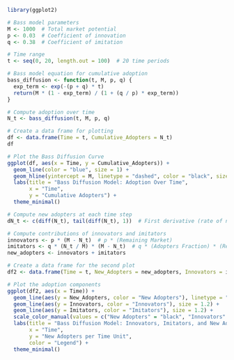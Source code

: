 
```r
library(ggplot2)

# Bass model parameters
M <- 1000  # Total market potential
p <- 0.03  # Coefficient of innovation
q <- 0.38  # Coefficient of imitation

# Time range
t <- seq(0, 20, length.out = 100)  # 20 time periods

```


```r

# Bass model equation for cumulative adoption
bass_diffusion <- function(t, M, p, q) {
  exp_term <- exp(-(p + q) * t)
  return(M * (1 - exp_term) / (1 + (q / p) * exp_term))
}

# Compute adoption over time
N_t <- bass_diffusion(t, M, p, q)

# Create a data frame for plotting
df <- data.frame(Time = t, Cumulative_Adopters = N_t)
df

```


```r

# Plot the Bass Diffusion Curve
ggplot(df, aes(x = Time, y = Cumulative_Adopters)) +
  geom_line(color = "blue", size = 1) +
  geom_hline(yintercept = M, linetype = "dashed", color = "black", size = 1.2) +
  labs(title = "Bass Diffusion Model: Adoption Over Time",
       x = "Time",
       y = "Cumulative Adopters") +
  theme_minimal()

```


```r

# Compute new adopters at each time step
dN_t <- c(diff(N_t), tail(diff(N_t), 1))  # First derivative (rate of new adoptions)

# Compute contributions of innovators and imitators
innovators <- p * (M - N_t)  # p * (Remaining Market)
imitators <- q * (N_t / M) * (M - N_t)  # q * (Adopters Fraction) * (Remaining Market)
new_adopters <- innovators + imitators

# Create a data frame for the second plot
df2 <- data.frame(Time = t, New_Adopters = new_adopters, Innovators = innovators, Imitators = imitators)

# Plot the adoption components
ggplot(df2, aes(x = Time)) +
  geom_line(aes(y = New_Adopters, color = "New Adopters"), linetype = "dashed", size = 1.2) +
  geom_line(aes(y = Innovators, color = "Innovators"), size = 1.2) +
  geom_line(aes(y = Imitators, color = "Imitators"), size = 1.2) +
  scale_color_manual(values = c("New Adopters" = "black", "Innovators" = "red", "Imitators" = "green")) +
  labs(title = "Bass Diffusion Model: Innovators, Imitators, and New Adopters",
       x = "Time",
       y = "New Adopters per Time Unit",
       color = "Legend") +
  theme_minimal()
```


```r
```


```r
```


```r
```
